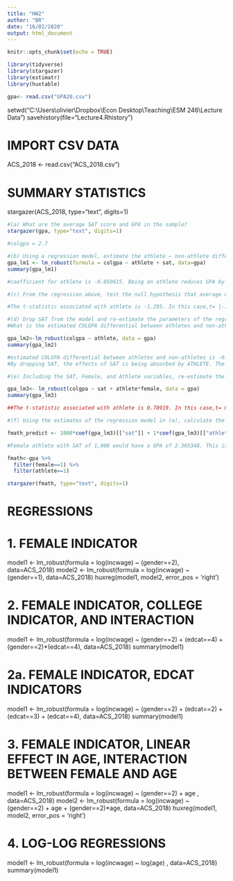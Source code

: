 ```yaml
---
title: "HW2"
author: "BR"
date: "16/02/2020"
output: html_document
---
```


```r
knitr::opts_chunk$set(echo = TRUE)

library(tidyverse)
library(stargazer)
library(estimatr)
library(huxtable)

gpa<- read.csv("GPA20.csv")
```



setwd("C:\\Users\\olivier\\Dropbox\\Econ Desktop\\Teaching\\ESM 246\\Lecture Data")
savehistory(file="Lecture4.Rhistory")

# IMPORT CSV DATA
ACS_2018 <- read.csv("ACS_2018.csv")

# SUMMARY STATISTICS
stargazer(ACS_2018, type="text", digits=1)
```r
#(a) What are the average SAT score and GPA in the sample?
stargazer(gpa, type="text", digits=1)

#colgpa = 2.7
```

```r
#(b) Using a regression model, estimate the athlete – non-athlete differential in COLGPA, controlling for SAT.
gpa_lm1 <- lm_robust(formula = colgpa ~ athlete + sat, data=gpa)
summary(gpa_lm1)

#coefficient for athlete is -0.050615. Being an athlete reduces GPA by 0.05
```
```r
#(c) From the regression above, test the null hypothesis that average COLGPA is the same for athlete and non-athlete students. Use a 5% significance level.

#The t-statistic associated with athlete is -1.295. In this case,t= |-1.295|<1.96 = critical value at 5%, which is not statistically significant at the 5% level against a two-sided alternative. 
```


```r
#(d) Drop SAT from the model and re-estimate the parameters of the regression model in (b).
#What is the estimated COLGPA differential between athletes and non-athletes?  Explain why the estimate is different than the one in (b).

gpa_lm2<-lm_robust(colgpa ~ athlete, data = gpa)
summary(gpa_lm2)

#estimated COLGPA differential between athletes and non-athletes is -0.2845 (if you are an athlete). There is a larger difference between athletes and non-athletes when we do not control for SAT. 
#By dropping SAT, the effects of SAT is being absorbed by ATHLETE. The r-squared has degreased (from 0.167 to 0.008), indicating the model explains less of the variation in COLGPA than when we include SAT. 
```
```r
#(e) Including the SAT, Female, and Athlete variables, re-estimate the model from while allowing the effect of being an athlete to differ for males and females and test the null hypothesis that there is no difference in the GPA of female athletes and non-athletes. Test the same hypothesis for male athletes and non-athletes?

gpa_lm3<- lm_robust(colgpa ~ sat + athlete*female, data = gpa)
summary(gpa_lm3)

##The t-statistic associated with athlete is 0.78919. In this case,t= 0.78919<1.96 = critical value at 5%, which is not statistically significant at the 5% level against a two-sided alternative. 
```
```r
#(f) Using the estimates of the regression model in (e), calculate the predicted GPA of a female athlete with an SAT of 1,000. Is this above or below the average GPA in the sample?

fmath_predict <- 1000*coef(gpa_lm3)[["sat"]] + 1*coef(gpa_lm3)[["athlete"]] + 1*coef(gpa_lm3)[["female"]] + 1*coef(gpa_lm3)[["athlete:female"]]

#Female athlete with SAT of 1,000 would have a GPA of 2.365348. This is below the average GPA in the sample og 2.7. 
```
```r
fmath<-gpa %>% 
  filter(female==1) %>% 
  filter(athlete==1)

stargazer(fmath, type="text", digits=1)
 ```

# REGRESSIONS
# 1. FEMALE INDICATOR
model1 <- lm_robust(formula = log(incwage) ~ (gender==2), data=ACS_2018)
model2 <- lm_robust(formula = log(incwage) ~ (gender==1), data=ACS_2018)
huxreg(model1, model2, error_pos = 'right')

# 2. FEMALE INDICATOR, COLLEGE INDICATOR, AND INTERACTION
model1 <- lm_robust(formula = log(incwage) ~ (gender==2) + (edcat==4) + (gender==2)*(edcat==4), data=ACS_2018)
summary(model1)

# 2a. FEMALE INDICATOR, EDCAT INDICATORS
model1 <- lm_robust(formula = log(incwage) ~ (gender==2) + (edcat==2) + (edcat==3) + (edcat==4), data=ACS_2018)
summary(model1)

# 3. FEMALE INDICATOR, LINEAR EFFECT IN AGE, INTERACTION BETWEEN FEMALE AND AGE
model1 <- lm_robust(formula = log(incwage) ~ (gender==2) + age , data=ACS_2018)
model2 <- lm_robust(formula = log(incwage) ~ (gender==2) + age + (gender==2)*age, data=ACS_2018)
huxreg(model1, model2, error_pos = 'right')

# 4. LOG-LOG REGRESSIONS
model1 <- lm_robust(formula = log(incwage) ~ log(age) , data=ACS_2018)
summary(model1)